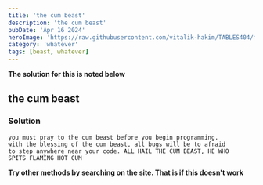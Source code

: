 ```yaml
---
title: 'the cum beast'
description: 'the cum beast'
pubDate: 'Apr 16 2024'
heroImage: 'https://raw.githubusercontent.com/vitalik-hakim/TABLES404/main/error_b/misc.png'
category: 'whatever'
tags: [beast, whatever]
---
```


**The solution for this is noted below**

## the cum beast

### Solution

```whatever
you must pray to the cum beast before you begin programming.
with the blessing of the cum beast, all bugs will be to afraid
to step anywhere near your code. ALL HAIL THE CUM BEAST, HE WHO
SPITS FLAMING HOT CUM
```

**Try other methods by searching on the site. That is if this doesn't work**
